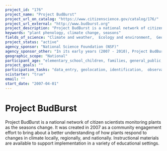 ```yaml
---
project_id: "176"
project_name: "Project BudBurst"
project_url_on_catalog: "https://www.citizenscience.gov/catalog/176/"
project_url_external: "http://www.budburst.org"
project_description: "Project BudBurst is a national network of citizen scientists monitoring plants as the seasons change.  It was created in 2007 as a community engagement effort to bring about a better understanding of how plants respond to changes in climate locally, regionally, and nationally.  Instructional materials are available to support implementation in a variety of educational settings."
keywords: "plant phenology, climate change, seasons"
fields_of_science: "Climate and weather,  Ecology and environment,  Geography,  Nature and outdoors"
project_status: "active"
agency_sponsor: "National Science Foundation (NSF)"
agency_sponsor_other: "In its early years (2007 - 2010), Project BudBurst received funding from US Fish and Wildlife ServiceS; US Bureau of Land Management, US Forest Service, and US Geological Survey."
geographic_scope: "National"
participant_age: "elementary_school_children, families, general_public, middle_school_children, teens"
project_goals: ""
participation_tasks: "data_entry, geolocation, identification,  observation"
scistarter: "true"
email: ""
start_date: "2007-04-01"
---
```


# Project BudBurst

Project BudBurst is a national network of citizen scientists monitoring plants as the seasons change.  It was created in 2007 as a community engagement effort to bring about a better understanding of how plants respond to changes in climate locally, regionally, and nationally.  Instructional materials are available to support implementation in a variety of educational settings.
